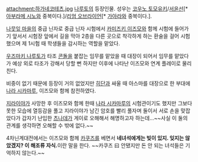 attachment:하가네코테츠.jpg
[[나루토]]의 등장인물. 성우는 [[코우노 토모유키]]/[[서윤선]][* [[아부라메 시노]]와 중복이다.]/[[리엄 오브라이언]][* [[가아라]]와 중복이다.].

[[나뭇잎 마을]]의 중급 닌자로 중급 닌자 시험에서 [[카미즈키 이즈모]]와 함께 시험에 들어가기 앞서서 시험장 앞에서 길을 막아 2층을 다른 곳으로 착각하게 하는 환술을 걸어 시험했으며 제 1시험 때 학생들을 감시하는 역할을 맡았다.

[[우즈마키 나루토]]가 타조 [[콘돌]]을 붙잡는 임무를 맡았을 때 대장이 되어서 임무를 맡았다가 예상 외로 타조가 강해서 당할 뻔 하지만 이후에 나타난 이즈모와 연계 플레이로 물리친다.

비중이 없기 때문에 등장이 거의 없었지만 [[히단]]과 싸울 때 아스마를 대장으로 한 부대에 [[나라 시카마루]], 이즈모와 함께 참전하였다.

[[지라이야]]가 사망한 후 이즈모와 함께 한때 [[나라 시카마루]]의 시험관이기도 했지만 그보다 못한 모습에 열등감을 풀고 지라이야가 남긴 암호를 빨리 풀자며 둘이서 서로 손을 맞잡았다가 갑자기 난입한 [[츠나데]]가 게이로 오해해서 해명하고자 하는데...~~사실 이 둘의 관계를 생각하면 오해할 수 밖에 없다.~~

4차닌계대전에서는 이즈모와 함께 [[카쿠즈]]를 베면서 '''네녀석에게는 빚이 있지. 잊지는 않았겠지? 이 해조류 자식.'''이란 말을 한다. ~~카쿠즈 曰 안됐지만 돈 안 되는 녀석들은 기억하지 않는다.~~
